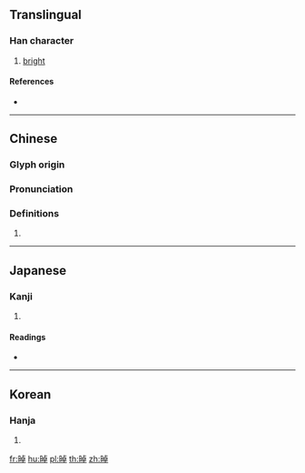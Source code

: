 {{character info/new}}
==Translingual==

===Han character===
{{Han char|rn=72|rad=日|as=08|sn=12|four=|canj=AYAJ|ids=⿰日卓}}

# [[bright]]

====References====
* {{Han ref|kx=0496.230|dkj=13976|dj=0862.080|hdz=21518.060|uh=666B|ud=26219}}

----

==Chinese==
{{zh-forms}}

===Glyph origin===
{{Han etym}}

===Pronunciation===
{{zh-pron
|m=zhuó
|c=zoek3
|mc=y
|oc=y
|ma=
|cat=a
}}

===Definitions===
{{zh-hanzi}}

# {{rfdef|lang=zh}}

----

==Japanese==

===Kanji===
{{ja-kanji|grade=|rs=日08}}

# {{defn|lang=ja|sort=日08}}

====Readings====
* {{ja-readings|on=[[たく]] (taku)|kun=[[あきらか]] (akiraka)}}

----

==Korean==

===Hanja===
{{ko-hanja|hangeul=탁|eumhun=|rv=tak|mr=t'ak|y=thak}}

# {{defn|lang=ko|sort=日08}}

[[fr:晫]]
[[hu:晫]]
[[pl:晫]]
[[th:晫]]
[[zh:晫]]